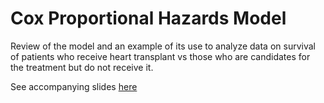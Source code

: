 # Cox Proportional Hazards Model {.unnumbered}

Review of the model and an example of its use to analyze data on survival of patients who receive heart transplant vs those who are candidates for the treatment but do not receive it.

See accompanying slides [here](https://thomasdomas.github.io/FA23-Cox-Proportional-Slides/docs.html#/title-slide)

